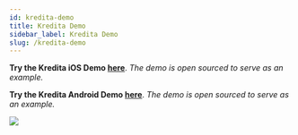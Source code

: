 ```yaml
---
id: kredita-demo
title: Kredita Demo
sidebar_label: Kredita Demo
slug: /kredita-demo
---
```


**Try the Kredita iOS Demo [here](https://github.com/UnumID/Hooli-iOS)**. *The demo is open sourced to serve as an example.*

**Try the Kredita Android Demo [here](https://github.com/UnumID/UnumIDWebWallet-android)**. *The demo is open sourced to serve as an example.*

![](/img/kredita-ios.png)
